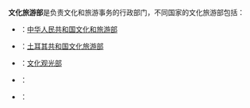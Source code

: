 '''文化旅游部'''是负责文化和旅游事务的行政部门，不同国家的文化旅游部包括：

* {{flag|中华人民共和国}}：[[中华人民共和国文化和旅游部|中华人民共和国文化和旅游部]]
* {{flag|土耳其}}：[[土耳其共和国文化旅游部|土耳其共和国文化旅游部]]
* {{flag|大韩民国}}：[[文化观光部|文化观光部]]
* {{flag|马来西亚}}：{{Le|马来西亚旅游和文化部|Ministry of Tourism and Culture (Malaysia)}}
* {{flag|埃塞俄比亚}}：{{le|文化和旅游部 (埃塞俄比亚)|Ministry of Culture and Tourism (Ethiopia)|文化和旅游部}}

{{disambig|cat=五字组织机构消歧义}}